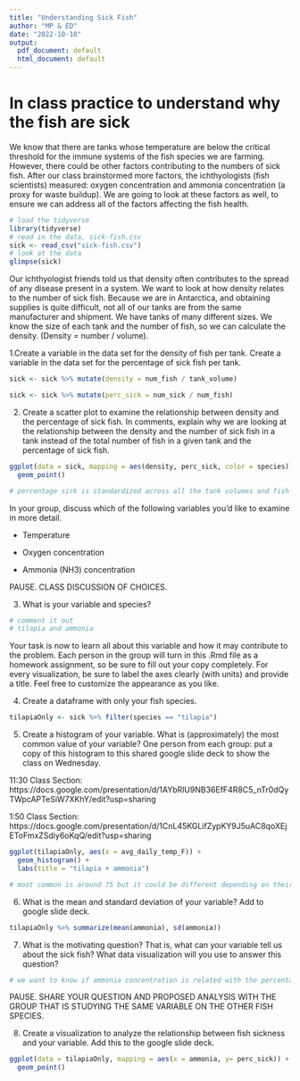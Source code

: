 ```yaml
---
title: "Understanding Sick Fish"
author: "MP & ED"
date: "2022-10-10"
output:
  pdf_document: default
  html_document: default
---
```


# In class practice to understand why the fish are sick

We know that there are tanks whose temperature are below the critical threshold for the immune systems of the fish species we are farming. However, there could be other factors contributing to the numbers of sick fish. After our class brainstormed more factors, the ichthyologists (fish scientists) measured: oxygen concentration and ammonia concentration (a proxy for waste buildup). We are going to look at these factors as well, to ensure we can address all of the factors affecting the fish health. 

```r
# load the tidyverse
library(tidyverse)
# read in the data, sick-fish.csv
sick <- read_csv("sick-fish.csv")
# look at the data
glimpse(sick)
```


Our ichthyologist friends told us that density often contributes to the spread of any disease present in a system. We want to look at how density relates to the number of sick fish. Because we are in Antarctica, and obtaining supplies is quite difficult, not all of our tanks are from the same manufacturer and shipment. We have tanks of many different sizes. We know the size of each tank and the number of fish, so we can calculate the density. (Density = number / volume).


1.Create a variable in the data set for the density of fish per tank. Create a variable in the data set for the percentage of sick fish per tank. 

```r
sick <- sick %>% mutate(density = num_fish / tank_volume)

sick <- sick %>% mutate(perc_sick = num_sick / num_fish)
```


2. Create a scatter plot to examine the relationship between density and the percentage of sick fish. In comments, explain why we are looking at the relationship between the density and the number of sick fish in a tank instead of the total number of fish in a given tank and the percentage of sick fish.

```r

ggplot(data = sick, mapping = aes(density, perc_sick, color = species)) +
  geom_point()

# percentage sick is standardized across all the tank volumes and fish populations, so it puts everything in the same units


```



In your group, discuss which of the following variables you'd like to examine in more detail. 

-   Temperature

-   Oxygen concentration

-   Ammonia (NH3) concentration 


PAUSE. CLASS DISCUSSION OF CHOICES. 


3. What is your variable and species?
```r
# comment it out
# tilapia and ammonia
```



Your task is now to learn all about this variable and how it may contribute to the problem. Each person in the group will turn in this .Rmd file as a homework assignment, so be sure to fill out your copy completely. For every visualization, be sure to label the axes clearly (with units) and provide a title. Feel free to customize the appearance as you like. 


4. Create a dataframe with only your fish species.  
```r
tilapiaOnly <- sick %>% filter(species == "tilapia")
```


5. Create a histogram of your variable. What is (approximately) the most common value of your variable? One person from each group: put a copy of this histogram to this shared google slide deck to show the class on Wednesday.

11:30 Class Section: https://docs.google.com/presentation/d/1AYbRlU9NB36EfF4R8C5_nTr0dQyTWpcAPTeSiW7XKhY/edit?usp=sharing 

1:50 Class Section: https://docs.google.com/presentation/d/1CnL45KGLifZypKY9J5uAC8qoXEjEToFmxZSdiy6oKqQ/edit?usp=sharing

```r
ggplot(tilapiaOnly, aes(x = avg_daily_temp_F)) +
  geom_histogram() +
  labs(title = "tilapia + ammonia")

# most common is around 75 but it could be different depending on their bin number. The correct answer is the value with the greatest frequency for their histogram. 

```

6. What is the mean and standard deviation of your variable? Add to google slide deck. 
```r
tilapiaOnly %>% summarize(mean(ammonia), sd(ammonia))

```


7. What is the motivating question? That is, what can your variable tell us about the sick fish? What data visualization will you use to answer this question?
```r
# we want to know if ammonia concentration is related with the percentage of sick fish. I will use a scatterplot. 
```


PAUSE. SHARE YOUR QUESTION AND PROPOSED ANALYSIS WITH THE GROUP THAT IS STUDYING THE SAME VARIABLE ON THE OTHER FISH SPECIES. 


8. Create a visualization to analyze the relationship between fish sickness and your variable. Add this to the google slide deck.

```r
ggplot(data = tilapiaOnly, mapping = aes(x = ammonia, y= perc_sick)) +
  geom_point()
```


